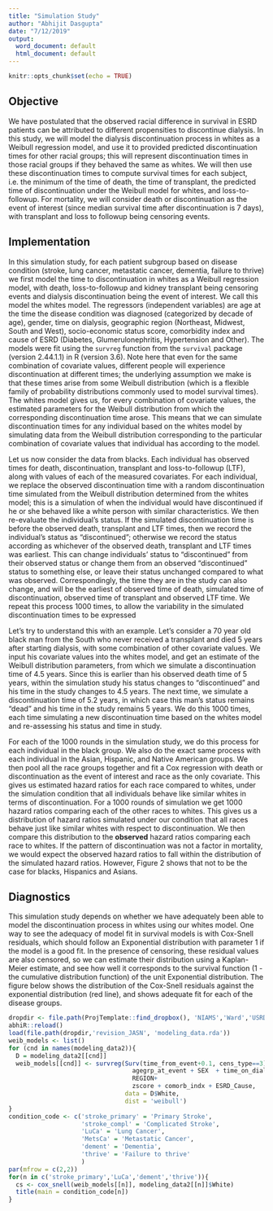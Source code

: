 ```yaml
---
title: "Simulation Study"
author: "Abhijit Dasgupta"
date: "7/12/2019"
output: 
  word_document: default
  html_document: default
---
```


```r
knitr::opts_chunk$set(echo = TRUE)
```

## Objective

We have postulated that the observed racial difference in survival in ESRD patients 
can be attributed to different propensities to discontinue dialysis. In this study, 
we will model the dialysis discontinuation process in whites as a Weibull regression model,
and use it to provided predicted discontinuation times for other racial groups; this will 
represent discontinuation times in those racial groups if they behaved the same as whites. We will
then use these discontinuation times to compute survival times for each subject, i.e. the minimum of 
the time of death, the time of transplant, the predicted time of discontinuation under the Weibull model for whites, and loss-to-followup. For mortality, we will consider death or discontinuation as 
the event of interest (since median survival time after discontinuation is 7 days), with transplant and loss to followup being censoring events. 

## Implementation

In this simulation
study, for each patient subgroup based on disease condition (stroke, lung
cancer, metastatic cancer, dementia, failure to thrive) we first model the time
to discontinuation in whites as a Weibull regression model, with death,
loss-to-followup and kidney transplant being censoring events and dialysis
discontinuation being the event of interest. We call this model the whites
model. The regressors (independent variables) are age at the time the disease
condition was diagnosed (categorized by decade of age), gender, time on
dialysis, geographic region (Northeast, Midwest, South and West), socio-economic
status score, comorbidity index and cause of ESRD (Diabetes, Glumerulonephritis,
Hypertension and Other). The models were fit using the `survreg` function from
the `survival` package (version 2.44.1.1) in R (version 3.6). Note here that
even for the same combination of covariate values, different people will
experience discontinuation at different times; the underlying assumption we make
is that these times arise from some Weibull distribution (which is a flexible
family of probability distributions commonly used to model survival times). The
whites model gives us, for every combination of covariate values, the estimated
parameters for the Weibull distribution from which the corresponding
discontinuation time arose. This means that we can simulate discontinuation times
for any individual based on the whites model by simulating data from the Weibull
distribution corresponding to the particular combination of covariate values that 
individual has according to the model.

Let us now consider the data from blacks. Each individual has observed times for
death, discontinuation, transplant and loss-to-followup (LTF), along with values of 
each of the measured covariates. For each individual, we replace the observed 
discontinuation time with a random discontinuation time simulated from the Weibull
distribution determined from the whites model; this is a simulation of when the individual 
would have discontinued if he or she behaved like a white person with similar characteristics. We then re-evaluate the individual's status. 
If the simulated discontinuation time is before the observed death, transplant and LTF times, then
we record the individual's status as "discontinued"; otherwise we record the status according as whichever
of the observed death, transplant and LTF times was earliest. This can change 
individuals' status to "discontinued" from their observed status or change them
from an observed "discontinued" status to something else, or leave their status unchanged
compared to what was observed. Correspondingly, the time they are in the study can also change, and
will be the earliest of observed time of death, simulated time of discontinuation, 
observed time of transplant and observed LTF time. We repeat this process 1000 times, to 
allow the variability in the simulated discontinuation times to be expressed

Let's try to understand this with an example. Let's consider a 70 year old black man 
from the South who never received a transplant and died 5 years after starting dialysis, with 
some combination of other covariate values. We input his covariate values into the 
whites model, and get an estimate of the Weibull distribution parameters, from which we
simulate a discontinuation time of 4.5 years. Since this is earlier than his 
observed death time of 5 years, within the simulation study his status changes to 
"discontinued" and his time in the study changes to 4.5 years. The next time, we simulate
a discontinuation time of 5.2 years, in which case this man's status remains "dead" and 
his time in the study remains 5 years. We do this 1000 times, each time simulating a new
discontinuation time based on the whites model and re-assessing his status and time in study. 

For each of the 1000 rounds in the simulation study, we do this process for each individual
in the black group. We also do the exact same process with each individual in the Asian, Hispanic, 
and Native American groups. We then pool all the race groups together and fit a Cox regression
with death or discontinuation as the event of interest and race as the only covariate. This gives us estimated hazard ratios for each race compared to whites, under the simulation condition that
all individuals behave like similar whites in terms of discontinuation. For a 1000 rounds
of simulation we get 1000 hazard ratios comparing each of the other races to whites. This
gives us a distribution of hazard ratios simulated under our condition that all races behave
just like similar whites with respect to discontinuation. We then compare this distribution
to the __observed__ hazard ratios comparing each race to whites. If the pattern of 
discontinuation was not a factor in mortality, we would expect the observed hazard 
ratios to fall within the distribution of the simulated hazard ratios. However, Figure 2 shows
that not to be the case for blacks, Hispanics and Asians. 

## Diagnostics

This simulation study depends on whether we have adequately been able to model the
discontinuation process in whites using our whites model. One way to see the 
adequacy of model fit in survival models is with Cox-Snell residuals, which should
follow an Exponential distribution with parameter 1 if the model is a good fit. In 
the presence of censoring, these residual values are also censored, so we can 
estimate their distribution using a Kaplan-Meier estimate, and see how well it 
corresponds to the survival function (1 - the cumulative distribution function) of
the unit Exponential distribution. The figure below shows the distribution of the 
Cox-Snell residuals against the exponential distribution (red line), and shows
adequate fit for each of the disease groups.

```r
dropdir <- file.path(ProjTemplate::find_dropbox(), 'NIAMS','Ward','USRDS2015','data')
abhiR::reload()
load(file.path(dropdir,'revision_JASN', 'modeling_data.rda'))
weib_models <- list()
for (cnd in names(modeling_data2)){
  D = modeling_data2[[cnd]]
  weib_models[[cnd]] <- survreg(Surv(time_from_event+0.1, cens_type==3)~ # Added 0.1 since weibull is > 0
                                  agegrp_at_event + SEX  + time_on_dialysis +
                                  REGION+
                                  zscore + comorb_indx + ESRD_Cause,
                                data = D$White,
                                dist = 'weibull')
}
condition_code <- c('stroke_primary' = 'Primary Stroke',
                    'stroke_compl' = 'Complicated Stroke',
                    'LuCa' = 'Lung Cancer',
                    'MetsCa' = 'Metastatic Cancer',
                    'dement' = 'Dementia',
                    'thrive' = 'Failure to thrive'
                    )
par(mfrow = c(2,2))
for(n in c('stroke_primary','LuCa','dement','thrive')){
  cs <- cox_snell(weib_models[[n]], modeling_data2[[n]]$White)
  title(main = condition_code[n])
}
```
